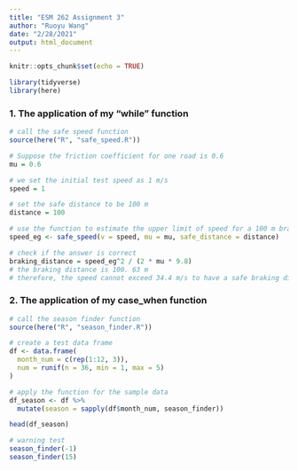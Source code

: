 ```yaml
---
title: "ESM 262 Assignment 3"
author: "Ruoyu Wang"
date: "2/28/2021"
output: html_document
---
```


```r
knitr::opts_chunk$set(echo = TRUE)

library(tidyverse)
library(here)
```


### 1. The application of my "while" function
```r
# call the safe speed function
source(here("R", "safe_speed.R"))

# Suppose the friction coefficient for one road is 0.6
mu = 0.6

# we set the initial test speed as 1 m/s
speed = 1

# set the safe distance to be 100 m
distance = 100

# use the function to estimate the upper limit of speed for a 100 m braking distance
speed_eg <- safe_speed(v = speed, mu = mu, safe_distance = distance)

# check if the answer is correct
braking_distance = speed_eg^2 / (2 * mu * 9.8)
# the braking distance is 100. 63 m
# therefore, the speed cannot exceed 34.4 m/s to have a safe braking distance
```

### 2. The application of my case_when function
```r
# call the season finder function
source(here("R", "season_finder.R"))

# create a test data frame
df <- data.frame(
  month_num = c(rep(1:12, 3)),
  num = runif(n = 36, min = 1, max = 5)
)

# apply the function for the sample data
df_season <- df %>% 
  mutate(season = sapply(df$month_num, season_finder))

head(df_season)

# warning test
season_finder(-1)
season_finder(15)
```

